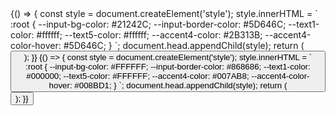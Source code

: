 

<Meta title="components/Form/Button" />

<Canvas>
  <Story name="dark theme">
    {() => {
      const style = document.createElement('style');
      style.innerHTML = `
        :root {
          --input-bg-color: #21242C;
          --input-border-color: #5D646C;
          --text1-color: #ffffff;
          --text5-color: #ffffff;
          --accent4-color: #2B313B;
          --accent4-color-hover: #5D646C;
        }
      `;
      document.head.appendChild(style);
      return (
        <IntlProvider>
          <Button />
        </IntlProvider>
      );
    }}
  </Story>
</Canvas>

<Canvas>
  <Story name="light theme">
    {() => {
      const style = document.createElement('style');
      style.innerHTML = `
        :root {
          --input-bg-color: #FFFFFF;
          --input-border-color: #868686;
          --text1-color: #000000;
          --text5-color: #FFFFFF;
          --accent4-color: #007AB8;
          --accent4-color-hover: #008BD1;
        }
      `;
      document.head.appendChild(style);
      return (
        <IntlProvider>
          <Button />
        </IntlProvider>
      );
    }}
  </Story>
</Canvas>
